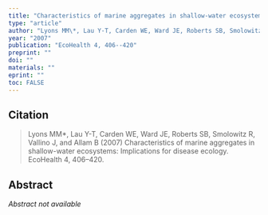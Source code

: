 ```yaml
---
title: "Characteristics of marine aggregates in shallow-water ecosystems: Implications for disease ecology"
type: "article"
author: "Lyons MM\*, Lau Y-T, Carden WE, Ward JE, Roberts SB, Smolowitz R, Vallino J, and Allam B"
year: "2007"
publication: "EcoHealth 4, 406--420"
preprint: ""
doi: ""
materials: ""
eprint: ""
toc: FALSE
---
```


## Citation

> Lyons MM\*, Lau Y-T, Carden WE, Ward JE, Roberts SB, Smolowitz R, Vallino J, and Allam B (2007) Characteristics of marine aggregates in shallow-water ecosystems: Implications for disease ecology. EcoHealth 4, 406--420. 

## Abstract

*Abstract not available*
